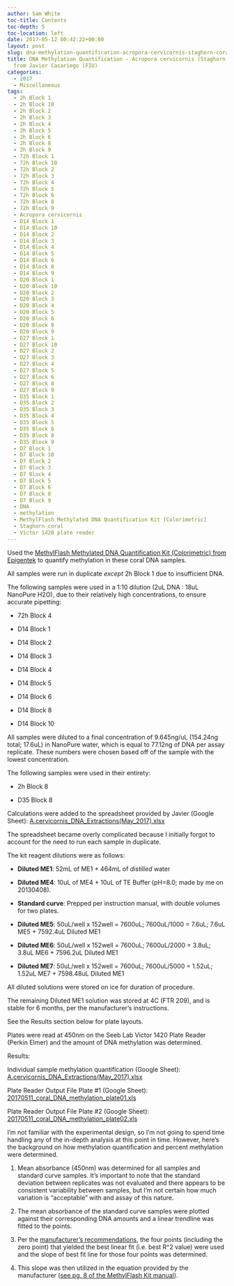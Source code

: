 ```yaml
---
author: Sam White
toc-title: Contents
toc-depth: 5
toc-location: left
date: 2017-05-12 00:42:22+00:00
layout: post
slug: dna-methylation-quantification-acropora-cervicornis-staghorn-coral-dna-from-javier-casariego-fiu
title: DNA Methylation Quantification - Acropora cervicornis (Staghorn coral) DNA
  from Javier Casariego (FIU)
categories:
  - 2017
  - Miscellaneous
tags:
  - 2h Block 1
  - 2h Block 10
  - 2h Block 2
  - 2h Block 3
  - 2h Block 4
  - 2h Block 5
  - 2h Block 6
  - 2h Block 8
  - 2h Block 9
  - 72h Block 1
  - 72h Block 10
  - 72h Block 2
  - 72h Block 3
  - 72h Block 4
  - 72h Block 5
  - 72h Block 6
  - 72h Block 8
  - 72h Block 9
  - Acropora cervicornis
  - D14 Block 1
  - D14 Block 10
  - D14 Block 2
  - D14 Block 3
  - D14 Block 4
  - D14 Block 5
  - D14 Block 6
  - D14 Block 8
  - D14 Block 9
  - D20 Block 1
  - D20 Block 10
  - D20 Block 2
  - D20 Block 3
  - D20 Block 4
  - D20 Block 5
  - D20 Block 6
  - D20 Block 8
  - D20 Block 9
  - D27 Block 1
  - D27 Block 10
  - D27 Block 2
  - D27 Block 3
  - D27 Block 4
  - D27 Block 5
  - D27 Block 6
  - D27 Block 8
  - D27 Block 9
  - D35 Block 1
  - D35 Block 2
  - D35 Block 3
  - D35 Block 4
  - D35 Block 5
  - D35 Block 6
  - D35 Block 8
  - D35 Block 9
  - D7 Block 1
  - D7 Block 10
  - D7 Block 2
  - D7 Block 3
  - D7 Block 4
  - D7 Block 5
  - D7 Block 6
  - D7 Block 8
  - D7 Block 9
  - DNA
  - methylation
  - MethylFlash Methylated DNA Quantification Kit [Colorimetric]
  - Staghorn coral
  - Victor 1420 plate reader
---
```


Used the [MethylFlash Methylated DNA Quantification Kit (Colorimetric) from Epigentek](https://github.com/sr320/LabDocs/blob/master/protocols/Commercial_Protocols/Epigentek_MethylFlash_Methylated_DNA_Quantification_Kit_(Colormietric)_20170515.pdf) to quantify methylation in these coral DNA samples.

All samples were run in duplicate <em>except</em> 2h Block 1 due to insufficient DNA.

The following samples were used in a 1:10 dilution (2uL DNA : 18uL NanoPure H2O), due to their relatively high concentrations, to ensure accurate pipetting:




    
  * 72h Block 4

    
  * D14 Block 1

    
  * D14 Block 2

    
  * D14 Block 3

    
  * D14 Block 4

    
  * D14 Block 5

    
  * D14 Block 6

    
  * D14 Block 8

    
  * D14 Block 10



All samples were diluted to a final concentration of 9.645ng/uL (154.24ng total; 17.6uL) in NanoPure water, which is equal to 77.12ng of DNA per assay replicate. These numbers were chosen based off of the sample with the lowest concentration.

The following samples were used in their entirety:


    
  * 2h Block 8

    
  * D35 Block 8



Calculations were added to the spreadsheet provided by Javier (Google Sheet): [A.cervicornis_DNA_Extractions(May_2017).xlsx](https://docs.google.com/spreadsheets/d/1VOZI7LkzBx6tm0RsQQicRNOCKMf83wZb4CMWcdukXgQ/edit?usp=sharing)

The spreadsheet became overly complicated because I initially forgot to account for the need to run each sample in duplicate.

The kit reagent dilutions were as follows:




    
  * **Diluted ME1**: 52mL of ME1 + 464mL of <em>distilled</em> water

    
  * **Diluted ME4**: 10uL of ME4 + 10uL of TE Buffer (pH=8.0; made by me on 20130408).

    
  * **Standard curve**: Prepped per instruction manual, with double volumes for two plates.

    
  * **Diluted ME5**: 50uL/well x 152well = 7600uL; 7600uL/1000 = 7.6uL; 7.6uL ME5 + 7592.4uL Diluted ME1

    
  * **Diluted ME6**: 50uL/well x 152well = 7600uL; 7600uL/2000 = 3.8uL; 3.8uL ME6 + 7596.2uL Diluted ME1

    
  * **Diluted ME7**: 50uL/well x 152well = 7600uL; 7600uL/5000 = 1.52uL; 1.52uL ME7 + 7598.48uL Diluted ME1



All diluted solutions were stored on ice for duration of procedure.

The remaining Diluted ME1 solution was stored at 4C (FTR 209), and is stable for 6 months, per the manufacturer's instructions.

See the Results section below for plate layouts.

Plates were read at 450nm on the Seeb Lab Victor 1420 Plate Reader (Perkin Elmer) and the amount of DNA methylation was determined.

Results:

Individual sample methylation quantification (Google Sheet): [A.cervicornis_DNA_Extractions(May_2017).xlsx](https://docs.google.com/spreadsheets/d/1VOZI7LkzBx6tm0RsQQicRNOCKMf83wZb4CMWcdukXgQ/edit?usp=sharing)

Plate Reader Output File Plate #1 (Google Sheet): [20170511_coral_DNA_methylation_plate01.xls](https://docs.google.com/spreadsheets/d/1nutJjVm9RvjBqAnVEs-9POFVtEkXbV6RsS1jRPsmw2k/edit?usp=sharing)

Plate Reader Output File Plate #2 (Google Sheet): [20170511_coral_DNA_methylation_plate02.xls](https://docs.google.com/spreadsheets/d/1SV_qCBc5MSmS-jMthBQiT1azAOBMLaVgxrLTN2u0b4c/edit?usp=sharing)



I'm not familiar with the experimental design, so I'm not going to spend time handling any of the in-depth analysis at this point in time. However, here's the background on how methylation quantification and percent methylation were determined.





  1. Mean absorbance (450nm) was determined for all samples and standard curve samples. It's important to note that the standard deviation between replicates was not evaluated and there appears to be consistent variability between samples, but I'm not certain how much variation is "acceptable" with and assay of this nature.



  2. The mean absorbance of the standard curve samples were plotted against their corresponding DNA amounts and a linear trendline was fitted to the points.



  3. Per the [manufacturer's recommendations](https://github.com/sr320/LabDocs/blob/master/protocols/Commercial_Protocols/Epigentek_MethylFlash_Methylated_DNA_Quantification_Kit_(Colormietric)_20170515.pdf), the four points (including the zero point) that yielded the best linear fit (i.e. best R^2 value) were used and the slope of best fit line for those four points was determined.



  4. This slope was then utilized in the equation provided by the manufacturer ([see pg. 8 of the MethylFlash Kit manual](https://github.com/sr320/LabDocs/blob/master/protocols/Commercial_Protocols/Epigentek_MethylFlash_Methylated_DNA_Quantification_Kit_(Colormietric)_20170515.pdf)).



